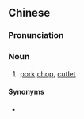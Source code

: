 {{also|猪扒}}
==Chinese==
{{zh-forms|s=猪扒}}

===Pronunciation===
{{zh-pron
|m=zhūpá
|c=zyu1 paa2
|cat=n
}}

===Noun===
{{zh-noun}}

# [[pork]] [[chop]], [[cutlet]]

====Synonyms====
* {{zh-l|豬排}}

{{zh-cat|Meats}}
